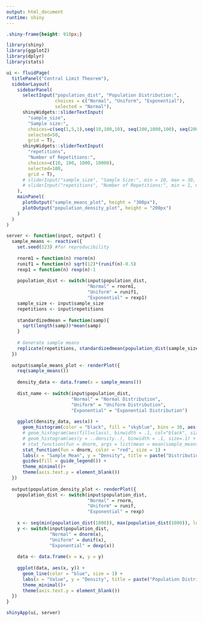 ```yaml
---
output: html_document
runtime: shiny
---
```


```css
.shiny-frame{height: 910px;}
```  

```r
library(shiny)
library(ggplot2)
library(dplyr)
library(stats)

ui <- fluidPage(
  titlePanel("Central Limit Theorem"),
  sidebarLayout(
    sidebarPanel(
      selectInput("population_dist", "Population Distribution:",
                  choices = c("Normal", "Uniform", "Exponential"),
                  selected = "Normal"),
      shinyWidgets::sliderTextInput(
        "sample_size",
        "Sample size:",
        choices=c(seq(1,5,1),seq(10,100,10), seq(200,1000,100), seq(2000,10000, 1000)),
        selected=50, 
        grid = T),
      shinyWidgets::sliderTextInput(
        "repetitions",
        "Number of Repetitions:",
        choices=c(10, 100, 1000, 10000),
        selected=100, 
        grid = T),
      # sliderInput("sample_size", "Sample Size:", min = 10, max = 30, value = 30),
      # sliderInput("repetitions", "Number of Repetitions:", min = 1, max = 1000, value = 100),
    ),
    mainPanel(
      plotOutput("sample_means_plot", height = "300px"),
      plotOutput("population_density_plot", height = "200px")
    )
  )
)

server <- function(input, output) {
  sample_means <- reactive({
    set.seed(123) #for reproducibility
    
    rnorm1 = function(n) rnorm(n)
    runif1 = function(n) sqrt(12)*(runif(n)-0.5)
    rexp1 = function(n) rexp(n)-1
    
    population_dist <- switch(input$population_dist,
                              "Normal" = rnorm1,
                              "Uniform" = runif1,
                              "Exponential" = rexp1)
    sample_size <- input$sample_size
    repetitions <- input$repetitions
    
    standardizedmean = function(samp){
      sqrt(length(samp))*mean(samp)
    }
    
    # Generate sample means
    replicate(repetitions, standardizedmean(population_dist(sample_size)))
  })
  
  output$sample_means_plot <- renderPlot({
    req(sample_means())
    
    density_data <- data.frame(x = sample_means())
    
    dist_name <- switch(input$population_dist,
                        "Normal" = "Normal Distribution",
                        "Uniform" = "Uniform Distribution",
                        "Exponential" = "Exponential Distribution")
    
    ggplot(density_data, aes(x)) +
      geom_histogram(color = "black", fill = "skyblue", bins = 30, aes(y = ..density..)) +
      # geom_histogram(aes(fill=class), binwidth = .1, col="black", size=.1) +
      # geom_histogram(aes(y = ..density..), binwidth = .1, size=.1) +
      # stat_function(fun = dnorm, args = list(mean = mean(sample_means()), sd = sd(sample_means())), color = "red", size = 1) +
      stat_function(fun = dnorm, color = "red", size = 1) +
      labs(x = "Sample Mean", y = "Density", title = paste("Distribution of Sample Means of", dist_name)) +
      guides(fill = guide_legend()) +
      theme_minimal()+
      theme(axis.text.y = element_blank())
  })
  
  output$population_density_plot <- renderPlot({
    population_dist <- switch(input$population_dist,
                              "Normal" = rnorm,
                              "Uniform" = runif,
                              "Exponential" = rexp)
    
    x <- seq(min(population_dist(1000)), max(population_dist(1000)), length.out = 100)
    y <- switch(input$population_dist,
                "Normal" = dnorm(x),
                "Uniform" = dunif(x),
                "Exponential" = dexp(x))
    
    data <- data.frame(x = x, y = y)
    
    ggplot(data, aes(x, y)) +
      geom_line(color = "blue", size = 1) +
      labs(x = "Value", y = "Density", title = paste("Population Distribution:", input$population_dist)) +
      theme_minimal()+
      theme(axis.text.y = element_blank())
  })
}

shinyApp(ui, server)
```

